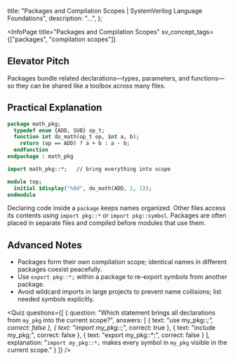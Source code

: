 
  title: "Packages and Compilation Scopes | SystemVerilog Language Foundations",
  description: "...",
};

<InfoPage
  title="Packages and Compilation Scopes"
  sv_concept_tags={["packages", "compilation scopes"]}
>
  ## Elevator Pitch

  Packages bundle related declarations—types, parameters, and functions—so they can be shared like a toolbox across many files.

  ## Practical Explanation

  ```systemverilog
  package math_pkg;
    typedef enum {ADD, SUB} op_t;
    function int do_math(op_t op, int a, b);
      return (op == ADD) ? a + b : a - b;
    endfunction
  endpackage : math_pkg

  import math_pkg::*;   // bring everything into scope

  module top;
    initial $display("%0d", do_math(ADD, 2, 1));
  endmodule
  ```

  Declaring code inside a `package` keeps names organized. Other files access its contents using `import pkg::*` or `import pkg::symbol`. Packages are often placed in separate files and compiled before modules that use them.

  ## Advanced Notes

  * Packages form their own compilation scope; identical names in different packages coexist peacefully.
  * Use `export pkg::*;` within a package to re-export symbols from another package.
  * Avoid wildcard imports in large projects to prevent name collisions; list needed symbols explicitly.

  <Quiz questions={[
    {
      question: "Which statement brings all declarations from `my_pkg` into the current scope?",
      answers: [
        { text: "use my_pkg::*;", correct: false },
        { text: "import my_pkg::*;", correct: true },
        { text: "include my_pkg;", correct: false },
        { text: "export my_pkg::*;", correct: false }
      ],
      explanation: "`import my_pkg::*;` makes every symbol in `my_pkg` visible in the current scope."
    }
  ]} />

</InfoPage>